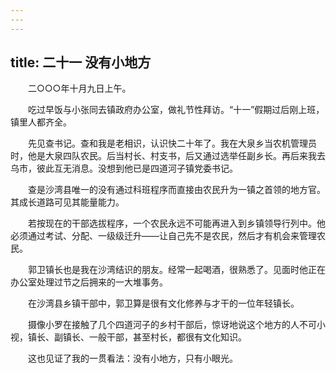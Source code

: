 ```yaml
---
---
---
```

title: 二十一 没有小地方
---




　　二○○○年十月九日上午。

　　吃过早饭与小张同去镇政府办公室，做礼节性拜访。“十一”假期过后刚上班，镇里人都齐全。

　　先见查书记。查和我是老相识，认识快二十年了。我在大泉乡当农机管理员时，他是大泉四队农民。后当村长、村支书，后又通过选举任副乡长。再后来我去乌市，彼此互无消息。没想到他已是四道河子镇党委书记。

　　查是沙湾县唯一的没有通过科班程序而直接由农民升为一镇之首领的地方官。其成长道路可见其能量能力。

　　若按现在的干部选拔程序，一个农民永远不可能再进入到乡镇领导行列中。他必须通过考试、分配、一级级迁升——让自己先不是农民，然后才有机会来管理农民。

　　郭卫镇长也是我在沙湾结识的朋友。经常一起喝酒，很熟悉了。见面时他正在办公室处理过节之后拥来的一大堆事务。

　　在沙湾县乡镇干部中，郭卫算是很有文化修养与才干的一位年轻镇长。

　　摄像小罗在接触了几个四道河子的乡村干部后，惊讶地说这个地方的人不可小视，镇长、副镇长、一般干部，甚至村长，都很有文化知识。

　　这也见证了我的一贯看法：没有小地方，只有小眼光。